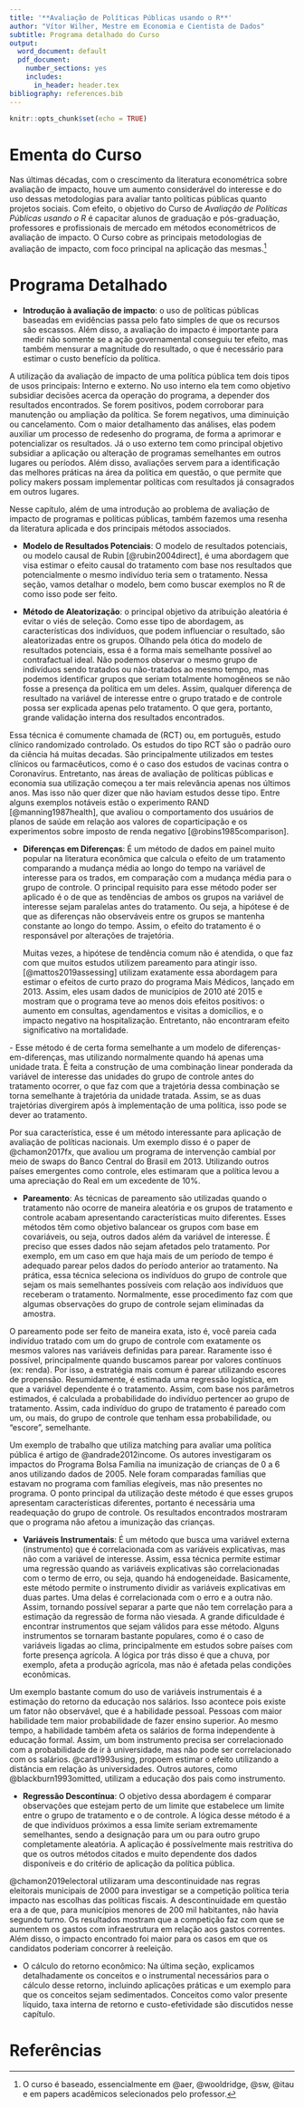 ---
title: '**Avaliação de Políticas Públicas usando o R**'
author: "Vítor Wilher, Mestre em Economia e Cientista de Dados"
subtitle: Programa detalhado do Curso
output:
  word_document: default
  pdf_document:
    number_sections: yes
    includes:
      in_header: header.tex
bibliography: references.bib
---

```{r setup, include=FALSE}
knitr::opts_chunk$set(echo = TRUE)
```

# Ementa do Curso

Nas últimas décadas, com o crescimento da literatura econométrica sobre avaliação de impacto, houve um aumento considerável do interesse e do uso dessas metodologias para avaliar tanto políticas públicas quanto projetos sociais. Com efeito, o objetivo do Curso de *Avaliação de Políticas Públicas usando o R* é capacitar alunos de graduação e pós-graduação, professores e profissionais de mercado em métodos econométricos de avaliação de impacto. O Curso cobre as principais metodologias de avaliação de impacto, com foco principal na aplicação das mesmas.^[O curso é baseado, essencialmente em @aer, @wooldridge, @sw, @itau e em papers acadêmicos selecionados pelo professor.]

# Programa Detalhado

- **Introdução à avaliação de impacto**: o uso de políticas públicas baseadas em evidências passa pelo fato simples de que os recursos são escassos. Além disso, a avaliação do impacto é importante para medir não somente se a ação governamental conseguiu ter efeito, mas também mensurar a magnitude do resultado, o que é necessário para estimar o custo benefício da política. 

A utilização da avaliação de impacto de uma política pública tem dois tipos de usos principais: Interno e externo. No uso interno ela tem como objetivo subsidiar decisões acerca da operação do programa, a depender dos resultados encontrados. Se forem positivos, podem corroborar para manutenção ou ampliação da política. Se forem negativos, uma diminuição ou cancelamento. Com o maior detalhamento das análises, elas podem auxiliar um processo de redesenho do programa, de forma a aprimorar e potencializar os resultados. Já o uso externo tem como principal objetivo subsidiar a aplicação ou alteração de programas semelhantes em outros lugares ou períodos. Além disso, avaliações servem para a identificação das melhores práticas na área da política em questão, o que permite que policy makers possam implementar políticas com resultados já consagrados em outros lugares.  

Nesse capítulo, além de uma introdução ao problema de avaliação de impacto de programas e políticas públicas, também fazemos uma resenha da literatura aplicada e dos principais métodos associados. 
  
- **Modelo de Resultados Potenciais**: O modelo de resultados potenciais, ou modelo causal de Rubin [@rubin2004direct], é uma abordagem que visa estimar o efeito causal do tratamento com base nos resultados que potencialmente o mesmo indivíduo teria sem o tratamento. Nessa seção, vamos detalhar o modelo, bem como buscar exemplos no R de como isso pode ser feito.

- **Método de Aleatorização**: o principal objetivo da atribuição aleatória é evitar o viés de seleção. Como esse tipo de abordagem, as características dos indivíduos, que podem influenciar o resultado, são aleatorizadas entre os grupos. Olhando pela ótica do modelo de resultados potenciais, essa é a forma mais semelhante possível ao contrafactual ideal. Não podemos observar o mesmo grupo de indivíduos sendo tratados ou não-tratados ao mesmo tempo, mas podemos identificar grupos que seriam totalmente homogêneos se não fosse a presença da política em um deles.  Assim, qualquer diferença de resultado na variável de interesse entre o grupo tratado e de controle possa ser explicada apenas pelo tratamento. O que gera, portanto, grande validação interna dos resultados encontrados.

Essa técnica é comumente chamada de \textit{Randomized controlled trial} (RCT) ou, em português, estudo clínico randomizado controlado. Os estudos do tipo RCT são o padrão ouro da ciência há muitas decadas. São principalmente utilizados em testes clínicos ou farmacêuticos, como é o caso dos estudos de vacinas contra o Coronavírus. Entretanto, nas áreas de avaliação de políticas públicas e economia sua utilização começou a ter mais relevância apenas nos últimos anos. Mas isso não quer dizer que não haviam estudos desse tipo. Entre alguns exemplos notáveis estão o experimento RAND [@manning1987health], que avaliou o comportamento dos usuários de planos de saúde em relação aos valores de coparticipação e os experimentos sobre imposto de renda negativo [@robins1985comparison].


- **Diferenças em Diferenças**: É um método de dados em painel muito popular na literatura econômica que calcula o efeito de um tratamento comparando a mudança média ao longo do tempo na variável de interesse para os trados, em comparação com a mudança média para o grupo de controle. O principal requisito para esse método poder ser aplicado é o de que as tendências de ambos os grupos na variável de interesse sejam paralelas antes do tratamento. Ou seja, a hipótese é de que as diferenças não observáveis entre os grupos se mantenha constante ao longo do tempo. Assim, o efeito do tratamento é o responsável por alterações de trajetória. 
  
  Muitas vezes, a hipótese de tendência comum não é atendida, o que faz com que muitos estudos utilizem pareamento para atingir isso. [@mattos2019assessing] utilizam exatamente essa abordagem para estimar o efeitos de curto prazo do programa Mais Médicos, lançado em 2013. Assim, eles usam dados de municípios de 2010 até 2015 e mostram que o programa teve ao menos dois efeitos positivos: o aumento em consultas, agendamentos e visitas a domicílios, e o impacto negativo na hospitalização. Entretanto, não encontraram efeito significativo na mortalidade.  
  
\textbf{Controle sintético} - Esse método é de certa forma semelhante a um modelo de diferenças-em-diferenças, mas utilizando normalmente quando há apenas uma unidade trata. É feita a construção de uma combinação linear ponderada da variável de interesse das unidades do grupo de controle antes do tratamento ocorrer, o que faz com que a trajetória dessa combinação se torna semelhante à trajetória da unidade tratada. Assim, se as duas trajetórias divergirem após à implementação de uma política, isso pode se dever ao tratamento.
  
Por sua característica, esse é um método interessante para aplicação de avaliação de políticas nacionais. Um exemplo disso é o paper de @chamon2017fx, que avaliou um programa de intervenção cambial por meio de swaps do Banco Central do Brasil em 2013. Utilizando outros países emergentes como controle, eles estimaram que a política levou a uma apreciação do Real em um excedente de 10%. 
  
 
- **Pareamento**: As técnicas de pareamento são utilizadas quando o tratamento não ocorre de maneira aleatória e os grupos de tratamento e controle acabam apresentando características muito diferentes. Esses métodos têm como objetivo balancear os grupos com base em covariáveis, ou seja, outros dados além da variável de interesse. É preciso que esses dados não sejam afetados pelo tratamento. Por exemplo, em um caso em que haja mais de um período de tempo é adequado parear pelos dados do período anterior ao tratamento. Na prática, essa técnica seleciona os indivíduos do grupo de controle que sejam os mais semelhantes possíveis com relação aos indivíduos que receberam o tratamento. Normalmente, esse procedimento faz com que algumas observações do grupo de controle sejam eliminadas da amostra. 
  
O pareamento pode ser feito de maneira exata, isto é, você pareia cada indivíduo tratado com um do grupo de controle com exatamente os mesmos valores nas variáveis definidas para parear. Raramente isso é possível, principalmente quando buscamos parear por valores contínuos (ex: renda). Por isso, a estratégia mais comum é parear utilizando escores de propensão. Resumidamente, é estimada uma regressão logística, em que a variável dependente é o tratamento. Assim, com base nos parâmetros estimados, é calculada a probabilidade do indivíduo pertencer ao grupo de tratamento. Assim, cada indivíduo do grupo de tratamento é pareado com um, ou mais, do grupo de controle que tenham essa probabilidade, ou "escore", semelhante.
  
Um exemplo de trabalho que utiliza matching para avaliar uma política pública é  artigo de @andrade2012income. Os autores investigaram os impactos do Programa Bolsa Família na imunização de crianças de 0 a 6 anos utilizando dados de 2005. Nele foram comparadas famílias que estavam no programa com famílias elegíveis, mas não presentes no programa. O ponto principal da utilização deste método é que esses grupos apresentam características diferentes, portanto é necessária uma readequação do grupo de controle. Os resultados encontrados mostraram que o programa não afetou a imunização das crianças.
  
- **Variáveis Instrumentais**: É um método que busca uma variável externa (instrumento) que é correlacionada com as variáveis explicativas, mas não com a variável de interesse. Assim, essa técnica permite estimar uma regressão quando as variáveis explicativas são correlacionadas com o termo de erro, ou seja,  quando há endogeneidade. Basicamente, este método permite o instrumento dividir as variáveis explicativas em duas partes. Uma delas é correlacionada com o erro e a outra não. Assim, tornando possível separar a parte que não tem correlação para a estimação da regressão de forma não viesada. A grande dificuldade é encontrar instrumentos que sejam válidos para esse método. Alguns instrumentos se tornaram bastante populares, como é o caso de variáveis ligadas ao clima, principalmente em estudos sobre países com forte presença agrícola. A lógica por trás disso é que a chuva, por exemplo, afeta a produção agrícola, mas não é afetada pelas condições econômicas.

Um exemplo bastante comum do uso de variáveis instrumentais é a estimação do retorno da educação nos salários. Isso acontece pois existe um fator não observável, que é a habilidade pessoal. Pessoas com maior habilidade tem maior probabilidade de fazer ensino superior. Ao mesmo tempo, a habilidade também afeta os salários de forma independente à educação formal. Assim, um bom instrumento precisa ser correlacionado com a probabilidade de ir à universidade, mas não pode ser correlacionado com os salários. @card1993using, propoem estimar o efeito utilizando a distância em relação às universidades. Outros autores, como @blackburn1993omitted, utilizam a educação dos pais como instrumento.
  
- **Regressão Descontínua**: O objetivo dessa abordagem é comparar observações que estejam perto de um limite que estabelece um limite entre o grupo de tratamento e o de controle. A lógica desse método é a de que indivíduos próximos a essa limite seriam extremamente semelhantes, sendo a designação para um ou para outro grupo completamente aleatória. A aplicação é possívelmente mais restritiva do que os outros métodos citados e muito dependente dos dados disponíveis e do critério de aplicação da política pública. 
  
@chamon2019electoral utilizaram uma descontinuidade nas regras eleitorais municipais de 2000 para investigar se a competição política teria impacto nas escolhas das políticas fiscais. A descontinuidade em questão era a de que, para municípios menores de 200 mil habitantes, não havia segundo turno. Os resultados mostram que a competição faz com que se aumentem os gastos com infraestrutura em relação aos gastos correntes. Além disso, o impacto encontrado foi maior para os casos em que os candidatos poderiam concorrer à reeleição. 

  
- O cálculo do retorno econômico: Na última seção, explicamos detalhadamente os conceitos e o instrumental necessários para o cálculo desse retorno, incluindo aplicações práticas e um exemplo para que os conceitos sejam sedimentados. Conceitos como valor presente líquido, taxa interna de retorno e custo-efetividade são discutidos nesse capítulo.
  



# Referências

